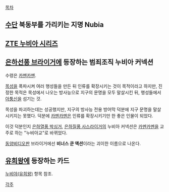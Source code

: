 [[목차]]

== [[수단]] 북동부를 가리키는 지명 Nubia ==

== [[ZTE 누비아 시리즈]] ==

== [[은하선풍 브라이거]]에 등장하는 범죄조직 누비아 커넥션 ==
수령은 [[카멘카멘]]. 

[[목성]]을 폭파시켜 여러 행성들을 만든 뒤 인류를 확장시키는 것이 목적이라고 하지만, 진정한 목적은 목성에서 나오는 방사능으로 지구의 문명을 모두 말살시킨 뒤, 행성들에서 [[아툼]]신을 섬기는 것. 

목성을 파괴하는데는 성공했지만, 지구의 방사능 전용 방어막 덕분에 지구 문명을 말살시키지는 못했다. 덕분에 [[카멘카멘]]은 인류를 확장시키기만 한 좋은 인물이 되었다. 

이것 덕분인지 [[은하열풍 박싱거]], [[은하질풍 사스라이거]]의 누비아 커넥션은 [[카멘카멘]]을 교주로 하는 "누비아교"로 바뀌었다. 

[[동양비디오]]판 브라이거에선 '''비너스 쿤 액션'''이라는 괴이한 이름으로 나온다.

== [[유희왕]]에 등장하는 카드 ==
[[누비야(유희왕)]] 항목 참조.

[[각주]]
